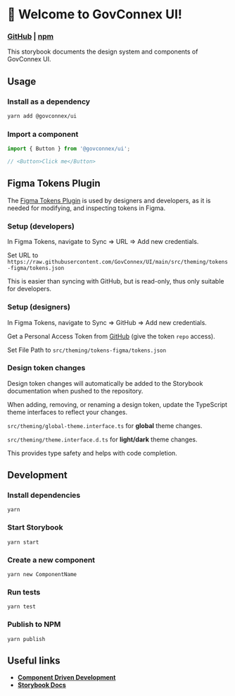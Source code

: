 
<Meta title="Introduction" />

# 🚀 Welcome to GovConnex UI!

### [**GitHub**](https://github.com/GovConnex/UI) | [**npm**](https://www.npmjs.com/package/@govconnex/ui)

This storybook documents the design system and components of GovConnex UI.

## Usage
### Install as a dependency
```bash
yarn add @govconnex/ui
```
### Import a component
```javascript
import { Button } from '@govconnex/ui';

// <Button>Click me</Button>
```

## Figma Tokens Plugin
The [Figma Tokens Plugin](https://www.figma.com/community/plugin/843461159747178978/Figma-Tokens) is used by designers and developers, as it is needed for modifying, and inspecting tokens in Figma.

### Setup (developers)
In Figma Tokens, navigate to Sync => URL => Add new credentials.

Set URL to ```https://raw.githubusercontent.com/GovConnex/UI/main/src/theming/tokens-figma/tokens.json```

This is easier than syncing with GitHub, but is read-only, thus only suitable for developers.

### Setup (designers)

In Figma Tokens, navigate to Sync => GitHub => Add new credentials.

Get a Personal Access Token from [GitHub](https://github.com/settings/tokens) (give the token ```repo``` access).

Set File Path to ```src/theming/tokens-figma/tokens.json```

### Design token changes

Design token changes will automatically be added to the Storybook documentation when pushed to the repository.

When adding, removing, or renaming a design token, update the TypeScript theme interfaces to reflect your changes.

```src/theming/global-theme.interface.ts``` for **global** theme changes.

```src/theming/theme.interface.d.ts``` for **light/dark** theme changes.

This provides type safety and helps with code completion.

## Development
### Install dependencies
```
yarn
```
### Start Storybook
```
yarn start
```
### Create a new component
```
yarn new ComponentName
```

### Run tests
```
yarn test
```
### Publish to NPM
```
yarn publish
```

## Useful links
* [**Component Driven Development**](https://componentdriven.org)
* [**Storybook Docs**](https://storybook.js.org)